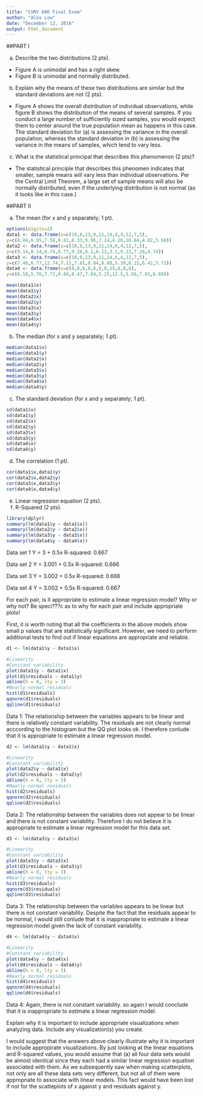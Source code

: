 ---
title: "CUNY 606 Final Exam"
author: "Alex Low"
date: "December 12, 2016"
output: html_document
---

##PART I

a. Describe the two distributions (2 pts).

- Figure A is unimodal and has a right skew.
- Figure B is unimodal and normally distributed. 

b. Explain why the means of these two distributions are similar but the standard deviations are not (2 pts).

- Figure A shows the overall distribution of individual observations, while figure B shows the distribution of the means of several samples. If you conduct a large number of sufficiently sized samples, you would expect them to center around the true population mean as happens in this case.  The standard deviation for (a) is assessing the variance in the overall population, whereas the standard deviation in (b) is assessing the variance in the means of samples, which tend to vary less.

c. What is the statistical principal that describes this phenomenon (2 pts)?

- The statistical principle that describes this phenomen indicates that smaller, sample means will vary less than individual observations. Per the Central Limit Theorem, a large set of sample means will also be normally distributed, even if the underlying distribution is not normal (as it looks like in this case.)

##PART II

a. The mean (for x and y separately; 1 pt).
```{r}

options(digits=2)
data1 <- data.frame(x=c(10,8,13,9,11,14,6,4,12,7,5),
y=c(8.04,6.95,7.58,8.81,8.33,9.96,7.24,4.26,10.84,4.82,5.68))
data2 <- data.frame(x=c(10,8,13,9,11,14,6,4,12,7,5),
y=c(9.14,8.14,8.74,8.77,9.26,8.1,6.13,3.1,9.13,7.26,4.74))
data3 <- data.frame(x=c(10,8,13,9,11,14,6,4,12,7,5),
y=c(7.46,6.77,12.74,7.11,7.81,8.84,6.08,5.39,8.15,6.42,5.73))
data4 <- data.frame(x=c(8,8,8,8,8,8,8,19,8,8,8),
y=c(6.58,5.76,7.71,8.84,8.47,7.04,5.25,12.5,5.56,7.91,6.89))

mean(data1$x)
mean(data1$y)
mean(data2$x)
mean(data2$y)
mean(data3$x)
mean(data3$y)
mean(data4$x)
mean(data4$y)
```

b. The median (for x and y separately; 1 pt).
```{r}
median(data1$x)
median(data1$y)
median(data2$x)
median(data2$y)
median(data3$x)
median(data3$y)
median(data4$x)
median(data4$y)
```

c. The standard deviation (for x and y separately; 1 pt).

```{r}
sd(data1$x)
sd(data1$y)
sd(data2$x)
sd(data2$y)
sd(data3$x)
sd(data3$y)
sd(data4$x)
sd(data4$y)
```

d. The correlation (1 pt).
```{r}
cor(data1$x,data1$y)
cor(data2$x,data2$y)
cor(data3$x,data3$y)
cor(data4$x,data4$y)
```

e. Linear regression equation (2 pts).
f. R-Squared (2 pts).
```{r}
library(dplyr)
summary(lm(data1$y ~ data1$x))
summary(lm(data2$y ~ data2$x))
summary(lm(data3$y ~ data3$x))
summary(lm(data4$y ~ data4$x))

```

Data set 1
Y = 3 + 0.5x
R-squared: 0.667

Data set 2
Y = 3.001 + 0.5x
R-squared: 0.666

Data set 3
Y = 3.002 + 0.5x
R-squared: 0.666

Data set 4
Y = 3.002 + 0.5x
R-squared: 0.667

For each pair, is it appropriate to estimate a linear regression model? Why or why not? Be speci???c as to why for each pair and include appropriate plots!

First, it is worth noting that all the coefficients in the above models show small p values that are statistically significant.  However, we need to perform additional tests to find out if linear equations are appropriate and reliable.

``` {r data1}

d1 <- lm(data1$y ~ data1$x)

#Linearity
#Constant variability
plot(data1$y ~ data1$x)
plot(d1$residuals ~ data1$y)
abline(h = 0, lty = 3)
#Nearly normal residuals
hist(d1$residuals)
qqnorm(d1$residuals)
qqline(d1$residuals) 

```

Data 1: The relationship between the variables appears to be linear and there is relatively constant variability. The residuals are not clearly normal acccording to the histogram but the QQ plot looks ok. I therefore conlude that it is appropriate to estimate a linear regression model.

``` {r data2}

d2 <- lm(data1$y ~ data1$x)

#Linearity
#Constant variability
plot(data2$y ~ data1$x)
plot(d2$residuals ~ data2$y)
abline(h = 0, lty = 3)
#Nearly normal residuals
hist(d2$residuals)
qqnorm(d2$residuals)
qqline(d2$residuals) 

```

Data 2: The relationship between the variables does not appear to be linear and there is not constant variability. Therefore I do not believe it is appropriate to estimate a linear regression model for this data set.

``` {r data3}

d3 <- lm(data3$y ~ data3$x)

#Linearity
#Constant variability
plot(data3$y ~ data3$x)
plot(d3$residuals ~ data3$y)
abline(h = 0, lty = 3)
#Nearly normal residuals
hist(d3$residuals)
qqnorm(d3$residuals)
qqline(d3$residuals) 

```

Data 3: The relationship between the variables appears to be linear but there is not constant variability. Despite the fact that the residuals appear to be normal, I would still conlude that it is inappropriate to estimate a linear regression model given the lack of constant variability.

``` {r data4}

d4 <- lm(data4$y ~ data4$x)

#Linearity
#Constant variability
plot(data4$y ~ data4$x)
plot(d4$residuals ~ data4$y)
abline(h = 0, lty = 3)
#Nearly normal residuals
hist(d4$residuals)
qqnorm(d4$residuals)
qqline(d4$residuals) 

```

Data 4: Again, there is not constant variability. so again I would conclude that it is inappropriate to estimate a linear regression model.

Explain why it is important to include appropriate visualizations when analyzing data. Include any visualization(s) you create.

I would suggest that the answers above clearly illustrate why it is important to include appropirate visualizations.  By just looking at the linear equations and R-squared values, you would assume that (a) all four data sets would be almost identical since they each had a similar linear regression equation associated with them.  As we subsequently saw when making scatterplots, not only are all these data sets very different, but not all of them were appropriate to associate with linear models.  This fact would have been lost if not for the scatteplots of x against y and residuals against y.
